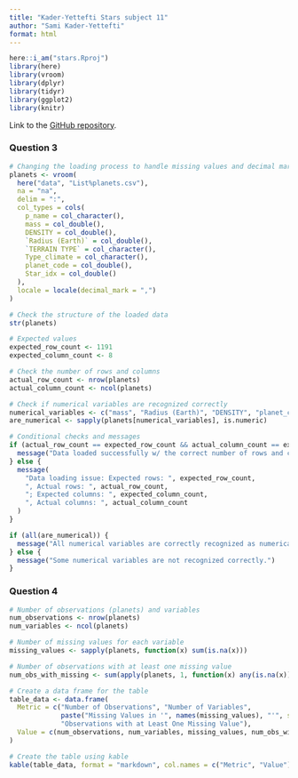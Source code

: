 ```yaml
---
title: "Kader-Yettefti Stars subject 11"
author: "Sami Kader-Yettefti"
format: html
---
```


```r
here::i_am("stars.Rproj")
library(here)
library(vroom)
library(dplyr)
library(tidyr)
library(ggplot2)
library(knitr)
```

Link to the [GitHub repository](https://github.com/kaderrsami/stars).

### Question 3

```r
# Changing the loading process to handle missing values and decimal mark
planets <- vroom(
  here("data", "List%planets.csv"),
  na = "na",
  delim = ":",
  col_types = cols(
    p_name = col_character(),
    mass = col_double(),
    DENSITY = col_double(),
    `Radius (Earth)` = col_double(),
    `TERRAIN TYPE` = col_character(),
    Type_climate = col_character(),
    planet_code = col_double(),
    Star_idx = col_double()
  ),
  locale = locale(decimal_mark = ",")
)

# Check the structure of the loaded data
str(planets)
```

```r
# Expected values
expected_row_count <- 1191
expected_column_count <- 8

# Check the number of rows and columns
actual_row_count <- nrow(planets)
actual_column_count <- ncol(planets)

# Check if numerical variables are recognized correctly
numerical_variables <- c("mass", "Radius (Earth)", "DENSITY", "planet_code", "Star_idx")
are_numerical <- sapply(planets[numerical_variables], is.numeric)

# Conditional checks and messages
if (actual_row_count == expected_row_count && actual_column_count == expected_column_count) {
  message("Data loaded successfully w/ the correct number of rows and columns.")
} else {
  message(
    "Data loading issue: Expected rows: ", expected_row_count,
    ", Actual rows: ", actual_row_count,
    "; Expected columns: ", expected_column_count,
    ", Actual columns: ", actual_column_count
  )
}

if (all(are_numerical)) {
  message("All numerical variables are correctly recognized as numerical.")
} else {
  message("Some numerical variables are not recognized correctly.")
}
```
### Question 4

```r
# Number of observations (planets) and variables
num_observations <- nrow(planets)
num_variables <- ncol(planets)

# Number of missing values for each variable
missing_values <- sapply(planets, function(x) sum(is.na(x)))

# Number of observations with at least one missing value
num_obs_with_missing <- sum(apply(planets, 1, function(x) any(is.na(x))))

# Create a data frame for the table
table_data <- data.frame(
  Metric = c("Number of Observations", "Number of Variables", 
             paste("Missing Values in '", names(missing_values), "'", sep = ""),
             "Observations with at Least One Missing Value"),
  Value = c(num_observations, num_variables, missing_values, num_obs_with_missing)
)

# Create the table using kable
kable(table_data, format = "markdown", col.names = c("Metric", "Value"))
```

